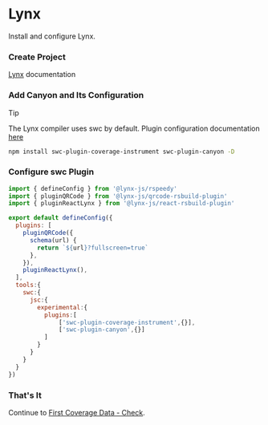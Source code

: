 # Lynx


Install and configure Lynx.

<Steps>

  ### Create Project

  [Lynx](https://lynxjs.org/) documentation

  ### Add Canyon and Its Configuration

  > [!TIP]
  >
  > The Lynx compiler uses swc by default. Plugin configuration documentation [here](https://lynxjs.org/zh/api/rspeedy/rspeedy.tools.swc.html#toolsswc-property)


  ```sh npm2yarn copy
  npm install swc-plugin-coverage-instrument swc-plugin-canyon -D
  ```

  ### Configure swc Plugin

  ```js filename="lynx.config.ts" {19,20} copy
  import { defineConfig } from '@lynx-js/rspeedy'
  import { pluginQRCode } from '@lynx-js/qrcode-rsbuild-plugin'
  import { pluginReactLynx } from '@lynx-js/react-rsbuild-plugin'

  export default defineConfig({
    plugins: [
      pluginQRCode({
        schema(url) {
          return `${url}?fullscreen=true`
        },
      }),
      pluginReactLynx(),
    ],
    tools:{
      swc:{
        jsc:{
          experimental:{
            plugins:[
                ['swc-plugin-coverage-instrument',{}],
                ['swc-plugin-canyon',{}]
            ]
          }
        }
      }
    }
  })

  ```

  ### That's It
  Continue to [First Coverage Data - Check](/docs/getting-started/first-coverage#check).
</Steps>


